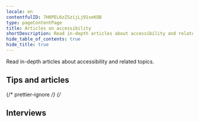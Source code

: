 ```yaml
---
locale: en
contentfulID: 7H0PEL6zZSzijLj91seKOB
type: pageContentPage
title: Articles on accessibility
shortDescription: Read in-depth articles about accessibility and related topics.
hide_table_of_contents: true
hide_title: true
---
```


<Hero
    title="Accessibility articles"
/>

Read in-depth articles about accessibility and related topics.

## Tips and articles

<Quote
  quote="Ik probeer overprikkeling op mijn telefoon te verminderen."
  name="Colinda"
  imageSrc="img/light/colinda.jpg"
  alt="Colinda"
  linkLabel="Lees het interview met Colinda"
  url="https://appt.org/en/articles/disabilities"
/>

<LinkList title="Accessibility articles - Link list" isHighlighted={true}>
  <LinkListItem
    url="https://appt.org/en/articles/disabilities"
    title="Disabilities"
    pageTitle="Disabilities when using apps"
    shortDescription="This article provides a summary of the different disabilities. Here you can also find the number of Dutch people with a disability."
    icon="img/light/appt-logo-light.svg"
  />
  <LinkListItem
    url="https://appt.org/en/articles/disabilities"
    title="Disabilities"
    pageTitle="Disabilities when using apps"
    shortDescription="This article provides a summary of the different disabilities. Here you can also find the number of Dutch people with a disability."
    icon="img/light/colinda.jpg"
  />
</LinkList>

<LinkList title="Accessibility articles - Link list" isHighlighted={false}>
  <LinkListItem url="https://appt.org/en/articles/disabilities" title="Disabilities" />
  <LinkListItem url="https://appt.org/en/articles/assistive-technologies" title="Assistive technologies" />
  <LinkListItem
    url="https://appt.org/en/articles/accessible-app-beginners-guide"
    title="An Accessible App. Where to start?"
  />
</LinkList>

{/* prettier-ignore */}
{/*

<LinkList title="Accessibility articles - Link list" isHighlighted="true">
  <Link
    url="https://appt.org/en/articles/disabilities"
    title="Disabilities"
    pageTitle="Disabilities when using apps"
    shortDescription="This article provides a summary of the different disabilities. Here you can also find the number of Dutch people with a disability."
    icon="/Assets/Disabilities/lightAsset.svg"
  />
  <Link
    url="https://appt.org/en/articles/assistive-technologies"
    title="Assistive technologies"
    pageTitle="Assistive technologies for using apps"
    shortDescription="This article provides a summary of the different assistive technologies."
    icon="/Assets/Assistive Technologies/lightAsset.svg"
  />
  <Link
    url="https://appt.org/en/articles/accessible-app-beginners-guide"
    title="An Accessible App. Where to start?"
    pageTitle="An accessible app. Where to start?"
    shortDescription="Making your app accessible to everyone: where do you start? These are the first steps you should take."
    icon="/Assets/Oplossingen - icon/lightAsset.svg"
  />
  <Link
    url="https://appt.org/en/articles/gather-your-own-accessibility-data"
    title="Gather your own accessibility data"
    pageTitle="Gather your own accessibility data"
    shortDescription="All ingredients to gain insight into the use of accessibility features in your own app."
    icon="/Assets/Services - icon/lightAsset.svg"
  />
  <Link
    url="https://appt.org/en/articles/how-to-get-an-accessible-app-developed"
    title="How to get an accessible app developed"
    pageTitle="How to get an accessible app developed"
    shortDescription="This article, aimed at non-developers, explains where to start if you want to have an app made accessible."
    icon="/Assets/Development - Icon/lightAsset.svg"
  />
  <Link
    url="https://appt.org/en/articles/how-we-built-appt-org"
    title="How we built appt.org"
    pageTitle="How we built appt.org"
    shortDescription="We built appt.org by using Contentful in combination with Next.js, Typescript, Tailwind CSS and Google Cloud Run."
    icon="/Assets/Web globe - Icon/lightAsset.svg"
  />
  <Link
    url="https://appt.org/en/articles/automated-accessibility-testing-android-ios-apps"
    title="Automated accessibility testing of Android and iOS apps"
    pageTitle="Automated accessibility testing of Android and iOS apps"
    shortDescription="You can run automated accessibility tests to check if your Android or iOS app meets accessibility requirements. This article lists tools to automatically test the accessibility of your app."
    icon="/Assets/Icon of a robot/lightAsset.svg"
  />
  <Link
    url="https://appt.org/en/articles/contribute-code-samples-for-accessible-apps"
    title="Contribute code samples"
    pageTitle="Contribute code samples for accessible apps"
    shortDescription="Contribute to our mission by sharing code samples of accessible apps."
    icon="/Assets/WCAG 4.1.1 - Image/lightAsset.svg"
  />
  <Link
    url="https://appt.org/en/handbook"
    title="App accessibility handbook"
    pageTitle="App accessibility handbook"
    shortDescription="Our handbook is designed to learn the basic principles of app accessibility in straightforward way. "
  />
  <Link
    url="https://appt.org/en/articles/native-versus-cross-frameworks-accessible-apps"
    title="Native versus cross-platform frameworks to develop accessible apps"
    pageTitle="Native versus cross-platform frameworks to develop accessible apps"
    shortDescription="What framework to choose if you want to build an accessible app? Native has it benefits, but cross-platform frameworks are catching up."
  />
</LinkList>

## Interviews

<TwoColumnBlock>
  <LeftColumn>
    <ColumnRow>
      <Quote>
        <Imagesrc="/Assets/Foto Jesse tijdens interview in Q070/lightAsset.png" alt="Photo Jesse"/>
        <Title value="How many hours a day I use my phone? 
        How many hours do you use your eyes?" />
        <Link url="https://appt.org/en/articles/jesse" title="Read the interview with Jesse" pageTitle="A phone to me is what eyes are to you" shortDescription="Interview with Jesse, who is blind, about his use of accessibility features in mobile apps." icon="/Assets/Foto Jesse tijdens interview in Q070/lightAsset.png"/>
      </Quote>
    </ColumnRow>
    <ColumnRow>
      <Quote>
              <Imagesrc="/Assets/Foto Darice tijdens interview in Q070/lightAsset.jpg" alt="Photo Darice"/>
        <Title value="I’m not disabled, the world disables me." />
        <Link url="https://appt.org/en/articles/darice" title="Read the interview with Darice" pageTitle="I’m not disabled, the world disables me" shortDescription="Interview with Darice, who is deaf, about her use of accessibility features in mobile apps." icon="/Assets/Foto Darice tijdens interview in Q070/lightAsset.jpg"/>
      </Quote>
    </ColumnRow>
    <ColumnRow>
      <Quote>
              <Imagesrc="/Assets/Image - Jeroen/lightAsset.jpg" alt="Jeroen - Asset"/>
        <Title value="My iPhone is my third eye." />
        <Link url="https://appt.org/en/articles/jeroen" title="Read the interview with Jeroen" pageTitle="My iPhone is my third eye" shortDescription="Interview with Jeroen, who is almost completely blind, about his use of accessibility features in mobile apps." icon="/Assets/Foto Jeroen tijdens usability test in Q020/lightAsset.jpg" icon-dark="/Assets/Foto Jeroen tijdens usability test in Q020/darkAsset.jpg"/>
      </Quote>
    </ColumnRow>
  </LeftColumn>
  <RightColumn>
    <ColumnRow>
      <Quote>
              <Imagesrc="/Assets/Colinda - image/lightAsset.jpg" alt="Colinda"/>
        <Title value="I try to reduce overstimulation on my mobile phone." />
        <Link url="https://appt.org/en/articles/colinda" title="Read the interview with Colinda" pageTitle="I try to reduce overstimulation on my mobile phone" shortDescription="Interview with Colinda, who suffers from a visual and mental impairment, about her use of accessibility features in mobile apps." icon="/Assets/Foto Colinda/lightAsset.jpg"/>
      </Quote>
    </ColumnRow>
    <ColumnRow>
      <Quote>
              <Imagesrc="/Assets/Foto Onno tijdens interview in Q020/lightAsset.jpg" alt="Photo Onno"/>
        <Title value="Accessibility features could also be aesthetically pleasing." />
        <Link url="https://appt.org/en/articles/onno" title="Read the interview with Onno" pageTitle="Accessibility features could also be aesthetically pleasing as far as I'm concerned" shortDescription="Interview with Onno, who is visually impaired, about his use of accessibility features in mobile apps." icon="/Assets/Foto Onno tijdens interview in Q020/lightAsset.jpg"/>
      </Quote>
    </ColumnRow>
    <ColumnRow>
      <Quote>
              <Imagesrc="/Assets/Edith - Image/lightAsset.jpg" alt="Picture of Edith"/>
        <Title value="Resizing texts is a necessity for me. " />
        <Link url="https://appt.org/en/articles/edith" title="Read the interview with Edith" pageTitle="Why someone without a disability still uses accessibility features" shortDescription="Interview with Edith on her use of accessibility features on her mobile phone." icon="/Assets/Foto Edith Schreurs bij Q020/lightAsset.jpg"/>
      </Quote>
    </ColumnRow>
  </RightColumn>
</TwoColumnBlock> */}
